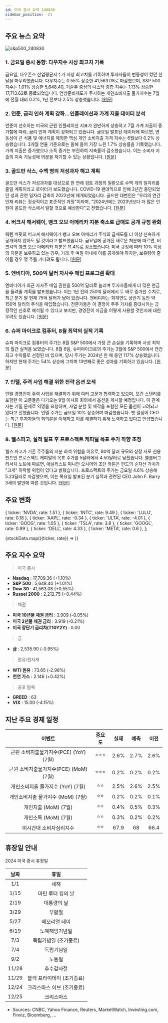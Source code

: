 ```yaml
---
id: 미국 증시 요약 240830
sidebar_position: -21
---
```


## 주요 뉴스 요약

![s&p500_240830](/map/240830.png)

### 1. **금요일 증시 동향: 다우지수 사상 최고치 기록**

금요일, 다우존스 산업평균지수가 사상 최고치를 기록하며 투자자들이 변동성이 컸던 한 달을 마무리했습니다. 다우지수는 0.55% 상승한 41,563.08로 마감했으며, S&P 500 지수는 1.01% 상승한 5,648.40, 기술주 중심의 나스닥 종합 지수는 1.13% 상승한 17,713.62로 종료되었습니다. 연방준비제도가 주시하는 개인소비지출 물가지수는 7월에 전월 대비 0.2%, 1년 전보다 2.5% 상승했습니다. [[원문]](https://www.cnbc.com/2024/08/29/stock-market-today-live-updates.html)

### 2. **연준, 금리 인하 계획 강화…인플레이션과 가계 지출 데이터 분석**

연준이 선호하는 미국의 근원 인플레이션 지표가 완만하게 상승하고 7월 가계 지출이 증가함에 따라, 금리 인하 계획이 강화되고 있습니다. 금요일 발표된 데이터에 따르면, 변동성이 큰 식품 및 에너지를 제외한 핵심 개인 소비지출 가격 지수는 6월보다 0.2% 상승했습니다. 3개월 연율 기준으로는 올해 들어 가장 느린 1.7% 상승률을 기록했습니다. 가계 지출은 증가했으나 소득 증가는 부진하여 저축률이 감소했습니다. 이는 소비자 지출의 지속 가능성에 의문을 제기할 수 있는 상황입니다. [[원문]](https://www.bloomberg.com/news/articles/2024-08-30/fed-s-preferred-inflation-metric-rises-mildly-spending-picks-up?srnd=phx-markets)

### 3. **골드만 삭스, 수백 명의 저성과자 해고 계획**

골드만 삭스가 저성과자를 대상으로 한 연례 검토 과정의 일환으로 수백 개의 일자리를 줄일 계획이라고 로이터가 보도했습니다. COVID-19 팬데믹으로 인해 2년간 중단되었던 성과 관련 일자리 감축이 2022년에 재개되었습니다. 골드만 대변인은 "우리의 연간 인재 리뷰는 정상적이고 표준적인 과정"이라며, "2024년에는 2023년보다 더 많은 인원이 골드만 삭스에서 일할 것으로 예상한다"고 전했습니다. [[원문]](https://finance.yahoo.com/news/goldman-sachs-lay-off-over-190857737.html)

### 4. **버크셔 해서웨이, 뱅크 오브 아메리카 지분 축소로 급매도 공개 규정 완화**

워렌 버핏의 버크셔 해서웨이가 뱅크 오브 아메리카 주식의 급매도를 더 이상 신속하게 공개하지 않아도 될 것이라고 발표했습니다. 금요일에 공개된 새로운 처분에 따르면, 버크셔의 뱅크 오브 아메리카 지분은 11.4%로 감소했습니다. 미국 규정에 따라 10% 이상의 지분을 보유하고 있는 경우, 거래 후 며칠 이내에 이를 공개해야 하지만, 보유량이 줄어들 경우 몇 주를 기다려도 됩니다. [[원문]](https://www.bloomberg.com/news/articles/2024-08-30/buffett-dumps-bofa-stock-again-and-soon-he-may-trade-in-secret?srnd=phx-markets&embedded-checkout=true)

### 5. **엔비디아, 500억 달러 자사주 매입 프로그램 확대**

엔비디아가 최근 자사주 매입 권한을 500억 달러로 늘리며 투자자들에게 더 많은 현금을 돌려줄 계획을 발표했습니다. 이는 1년 전의 250억 달러에서 두 배로 증가한 수치로, 최근 분기 말 현재 75억 달러가 남아 있습니다. 엔비디아는 회계연도 상반기 동안 약 150억 달러의 주식을 매입했습니다. 전문가들은 이 결정이 주주 가치를 증대시키는 긍정적인 신호로 해석될 수 있다고 보지만, 경영진이 자금을 어떻게 사용할 것인지에 대한 우려도 있습니다. [[원문]](https://www.marketwatch.com/story/nvidias-stock-buyback-plan-is-one-of-the-biggest-of-2024-is-that-a-good-thing-9beba5c5?mod=home-page)

### 6. **슈퍼 마이크로 컴퓨터, 8월 최악의 실적 기록**

슈퍼 마이크로 컴퓨터의 주가는 8월 S&P 500에서 가장 큰 손실을 기록하며 사상 최악의 월간 실적을 보였습니다. 8월 6일, 슈퍼마이크로의 주가는 3월에 S&P 500에서 연간 최고 수익률로 선정된 바 있으며, 당시 주가는 2024년 한 해 동안 117% 상승했습니다. 하지만 현재 주가는 54% 상승에 그치며 13번째로 좋은 성과를 기록하고 있습니다. [[원문]](https://www.marketwatch.com/story/super-micros-precipitous-august-stock-selloff-can-be-summed-up-by-these-stats-a365da1e?mod=home-page)

### 7. **인텔, 주력 사업 해결 위한 전략 옵션 모색**

인텔 경영진이 주력 사업을 해결하기 위해 여러 고문과 협력하고 있으며, 모건 스탠리를 포함한 이 고문들은 다가오는 9월 이사회 회의에서 옵션을 제시할 예정입니다. 이 관계자는 기밀 문제로 익명을 요청하며, 사업 분할 및 매각을 포함한 모든 옵션이 고려되고 있다고 전했습니다. 인텔 주가는 금요일 10% 상승하며 마감했습니다. 팻 겔싱어 CEO는 최근 투자자들의 회의론을 이해하고 이를 해결하기 위해 노력하고 있다고 언급했습니다. [[원문]](https://www.cnbc.com/2024/08/30/intel-working-with-bankers-to-present-board-with-strategic-options.html)

### 8. **웰스파고, 실적 발표 후 프로스펙트 캐피털 목표 주가 하향 조정**

웰스 파고가 기존 주주들의 지분 희석 위험을 이유로, 80억 달러 규모의 상장 사모 신용 펀드인 프로스펙트 캐피털의 목표 주가를 5달러에서 4.50달러로 낮췄습니다. 블룸버그 리서치 노트에 따르면, 애널리스트 피니언 오시어와 조던 와튼은 펀드의 순자산 가치가 "크게" 하락할 위험이 있다고 밝혔습니다. 프로스펙트의 주가는 금요일 4.6% 상승해 5.23달러로 마감했으며, 이는 목요일 발표된 분기 실적과 관련된 CEO John F. Barry 3세의 발언에 따른 것입니다. [[원문]](https://finance.yahoo.com/news/wells-fargo-cuts-prospect-target-202355304.html)

## 주요 변화

  { ticker: 'NVDA', rate: 1.51 },
  { ticker: 'INTC', rate: 9.49 },
  { ticker: 'LULU', rate: 0.18 },
  { ticker: 'AAPL', rate: -0.34 },
  { ticker: 'ULTA', rate: -4.01 },
  { ticker: 'GOOG', rate: 1.05 },
  { ticker: 'TSLA', rate: 3.8 },
  { ticker: 'GOOGL', rate: 0.99 },
  { ticker: 'DELL', rate: 4.33 },
  { ticker: 'META', rate: 0.6 },
];

{stockData.map(({ticker, rate}) => <StockCardMini key={ticker} ticker={ticker} rate={rate}></StockCardMini>)}

## 주요 지수 요약

> 미국 증시

- **Nasdaq** : 17,709.36 (+1.10%)
- **S&P 500** : 5,648.40 (+1.01%)
- **Dow 30** : 41,563.08 (+0.55%)
- **Russel 2000** : 2,212.75 (+0.44%)

> 채권

- **미국 10년물 채권 금리** : 3.909 (-0.05%)
- **미국 2년물 채권 금리** : 3.919 (-0.21%)
- **미국 장단기 금리차(T10Y2Y)** : 0.00

> 금

- **금** : 2,535.90 (-0.95%)

> 원유/원자재

- **WTI 원유** : 73.65 (-2.98%)
- **천연 가스** : 2.146 (+0.42%)

> 공포 탐욕

- **GREED** : 63
- **VIX** : 15.00 (-4.15%)

## 지난 주요 경제 일정

|                 이벤트                 | 중요도 | 실제 | 예측 | 이전 |
| :------------------------------------: | :----: | :--: | :--: | :--: |
| 근원 소비지출물가지수(PCE) (YoY) (7월) | ⭐⭐⭐ | 2.6% | 2.7% | 2.6% |
| 근원 소비지출물가지수(PCE) (MoM) (7월) | ⭐⭐⭐ | 0.2% | 0.2% | 0.2% |
|   개인소비지출 물가지수 (YoY) (7월)    |  ⭐⭐  | 2.5% | 2.6% | 2.5% |
|   개인소비지출 물가지수 (MoM) (7월)    |  ⭐⭐  | 0.2% | 0.2% | 0.1% |
|          개인지출 (MoM) (7월)          |  ⭐⭐  | 0.4% | 0.5% | 0.3% |
|          개인소득 (MoM) (7월)          |  ⭐⭐  | 0.3% | 0.2% | 0.2% |
|        미시간대 소비자심리지수         |  ⭐⭐  | 67.9 |  68  | 66.4 |

## 휴장일 안내

2024 미국 증시 휴장일

| 날짜  |            휴일            |
| :---: | :------------------------: |
|  1/1  |            새해            |
| 1/15  |     마틴 루터 킹의 날      |
| 2/19  |        대통령의 날         |
| 3/29  |           부활절           |
| 5/27  |       메모리얼 데이        |
| 6/19  |       노예해방기념일       |
|  7/3  |   독립기념일 (조기종료)    |
|  7/4  |         독립기념일         |
|  9/2  |           노동절           |
| 11/28 |         추수감사절         |
| 11/29 | 블랙 프라이데이 (조기종료) |
| 12/24 | 크리스마스 이브 (조기종료) |
| 12/25 |         크리스마스         |

- Sources: CNBC, Yahoo Finance, Reuters, MarketWatch, Investing.com, Finviz, Bloomberg, ...
